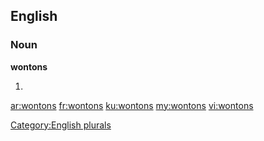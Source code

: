 ==English==

===Noun===
'''wontons'''

# {{plural of|[[wonton]]}}

[[Category:English plurals]]

[[ar:wontons]]
[[fr:wontons]]
[[ku:wontons]]
[[my:wontons]]
[[vi:wontons]]